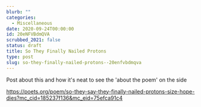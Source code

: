 ```yaml
---
blurb: ""
categories:
  - Miscellaneous
date: 2020-09-24T00:00:00
id: 20eNFVBdmQVA
scrubbed_2021: false
status: draft
title: So They Finally Nailed Protons
type: post
slug: so-they-finally-nailed-protons--20enfvbdmqva
---
```


Post about this and how it's neat to see the 'about the poem' on the side

https://poets.org/poem/so-they-say-they-finally-nailed-protons-size-hope-dies?mc_cid=185237f136&mc_eid=75efca91c4